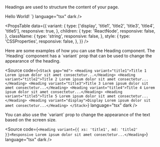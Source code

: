 
<Meta of={HeadingStories} />

<Unstyled>

<Title type="h1">Heading</Title>

<Text>Headings are used to structure the content of your page.</Text>

<Canvas of={HeadingStories.Title1} />

<Title type="h2">Usage</Title>
<Source code={`import { Heading } from "@backstage/canon";

<Heading variant="title1">Hello World!</Heading>
`} language="tsx" dark />

<Title type="h2" style={{ marginBottom: '16px' }}>
  API reference
</Title>

<PropsTable
  data={{
    variant: {
      type: ['display', 'title1', 'title2', 'title3', 'title4', 'title5'],
      responsive: true,
    },
    children: {
      type: 'ReactNode',
      responsive: false,
    },
    className: {
      type: 'string',
      responsive: false,
    },
    style: {
      type: 'CSSProperties',
      responsive: false,
    },
  }}
/>

<Title type="h2">Examples</Title>
<Text>Here are some examples of how you can use the Heading component.</Text>

<Title type="h3">All variants</Title>
<Text>
  The `Heading` component has a `variant` prop that can be used to change the
  appearance of the heading.
</Text>

<Canvas of={HeadingStories.AllVariants} />

<Source
  code={`<Stack gap="md">
  <Heading variant="title1">Title 1 Lorem ipsum dolor sit amet consectetur...</Heading>
  <Heading variant="title2">Title 2 Lorem ipsum dolor sit amet consectetur...</Heading>
  <Heading variant="title3">Title 3 Lorem ipsum dolor sit amet consectetur...</Heading>
  <Heading variant="title4">Title 4 Lorem ipsum dolor sit amet consectetur...</Heading>
  <Heading variant="title5">Title 5 Lorem ipsum dolor sit amet consectetur...</Heading>
  <Heading variant="display">Display Lorem ipsum dolor sit amet consectetur...</Heading>
</Stack>`}
  language="tsx"
  dark
/>

<Title type="h3">Responsive</Title>
<Text>
  You can also use the `variant` prop to change the appearance of the text based
  on the screen size.
</Text>

<Source
  code={`<Heading variant={{ xs: 'title1', md: 'title2' }}>Responsive Lorem ipsum dolor sit amet consectetur...</Heading>`}
  language="tsx"
  dark
/>

</Unstyled>

